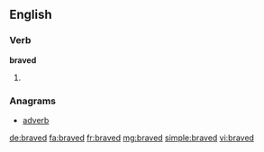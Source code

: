 ==English==

===Verb===
'''braved'''

# {{en-past of|brave}}

===Anagrams===
* [[adverb#English|adverb]]

[[de:braved]]
[[fa:braved]]
[[fr:braved]]
[[mg:braved]]
[[simple:braved]]
[[vi:braved]]